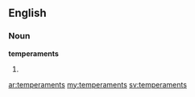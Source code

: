 ==English==

===Noun===
'''temperaments'''

# {{plural of|[[temperament]]}}

[[ar:temperaments]]
[[my:temperaments]]
[[sv:temperaments]]